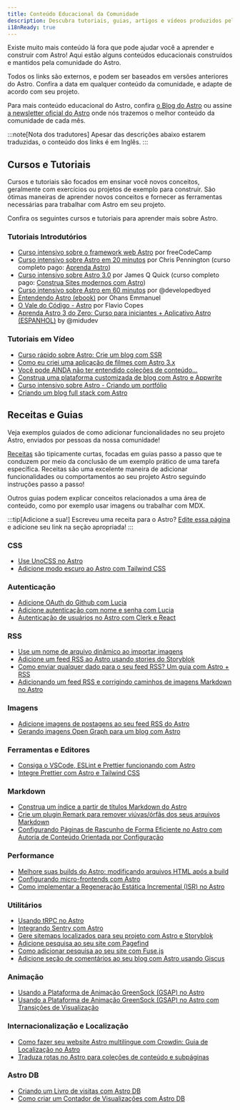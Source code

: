 ```yaml
---
title: Conteúdo Educacional da Comunidade
description: Descubra tutoriais, guias, artigos e vídeos produzidos pela comunidade para ajudar você a aprender e construir com Astro!
i18nReady: true
---
```



Existe muito mais conteúdo lá fora que pode ajudar você a aprender e construir com Astro! Aqui estão alguns conteúdos educacionais construídos e mantidos pela comunidade do Astro.

Todos os links são externos, e podem ser baseados em versões anteriores do Astro. Confira a data em qualquer conteúdo da comunidade, e adapte de acordo com seu projeto.

Para mais conteúdo educacional do Astro, confira [o Blog do Astro](https://astro.build/blog/) ou assine [a newsletter oficial do Astro](https://astro.build/newsletter/signup) onde nós trazemos o melhor conteúdo da comunidade de cada mês.

:::note[Nota dos tradutores]
Apesar das descrições abaixo estarem traduzidas, o conteúdo dos links é em Inglês.
:::

## Cursos e Tutoriais

Cursos e tutoriais são focados em ensinar você novos conceitos, geralmente com exercícios ou projetos de exemplo para construir. São ótimas maneiras de aprender novos conceitos e fornecer as ferramentas necessárias para trabalhar com Astro em seu projeto.

Confira os seguintes cursos e tutoriais para aprender mais sobre Astro.

### Tutoriais Introdutórios
  - [Curso intensivo sobre o framework web Astro](https://www.youtube.com/watch?v=e-hTm5VmofI) por freeCodeCamp
  - [Curso intensivo sobre Astro em 20 minutos](https://www.youtube.com/watch?v=zrPVTf761OI) por Chris Pennington (curso completo pago: [Aprenda Astro](https://learnastro.dev/))
  - [Curso intensivo sobre Astro 3.0](https://www.youtube.com/watch?v=qBOz6TpYAOg) por James Q Quick (curso completo pago: [Construa Sites modernos com Astro](https://astrocourse.dev/))
  - [Curso intensivo sobre Astro em 60 minutos](https://www.youtube.com/watch?v=NniT0vKyn-E) por @developedbyed
  - [Entendendo Astro (ebook)](https://www.ohansemmanuel.com/books/understanding-astro) por Ohans Emmanuel
  - [O Vale do Código - Astro](https://thevalleyofcode.com/astro) por Flavio Copes
  - [Aprenda Astro 3 do Zero: Curso para iniciantes + Aplicativo Astro (ESPANHOL)](https://www.youtube.com/watch?v=RB5tR_nqUEw) by @midudev

### Tutoriais em Vídeo
  - [Curso rápido sobre Astro: Crie um blog com SSR](https://www.youtube.com/watch?v=XoIHKO6AkoM)
  - [Como eu criei uma aplicação de filmes com Astro 3.x](https://www.youtube.com/watch?v=Gvr4WhgfP0w)
  - [Você pode AINDA não ter entendido coleções de conteúdo…](https://www.youtube.com/watch?v=Fcw4c3wzm7I)
  - [Construa uma plataforma customizada de blog com Astro e Appwrite](https://www.youtube.com/watch?v=OERqwLy_reA)
  - [Curso intensivo sobre Astro - Criando um portfólio](https://www.youtube.com/watch?v=TwWvNK0yHjI)
  - [Criando um blog full stack com Astro](https://egghead.io/courses/build-a-full-stack-blog-with-astro-7ffcf9ec)

## Receitas e Guias

Veja exemplos guiados de como adicionar funcionalidades no seu projeto Astro, enviados por pessoas da nossa comunidade! 

[Receitas](/pt-br/recipes/) são tipicamente curtas, focadas em guias passo a passo que te conduzem por meio da conclusão de um exemplo prático de uma tarefa específica. Receitas são uma excelente maneira de adicionar funcionalidades ou comportamentos ao seu projeto Astro seguindo instruções passo a passo! 

Outros guias podem explicar conceitos relacionados a uma área de conteúdo, como por exemplo usar imagens ou trabalhar com MDX.

:::tip[Adicione a sua!]
Escreveu uma receita para o Astro? [Edite essa página](https://github.com/withastro/docs/edit/main/src/content/docs/en/community-resources/content.mdx) e adicione seu link na seção apropriada!
:::

### CSS
- [Use UnoCSS no Astro](https://www.elian.codes/blog/23-02-11-implementing-unocss-in-astro/)
- [Adicione modo escuro ao Astro com Tailwind CSS](https://www.kevinzunigacuellar.com/blog/dark-mode-in-astro/)
### Autenticação
- [Adicione OAuth do Github com Lucia](https://lucia-auth.com/tutorials/github-oauth/astro)
- [Adicione autenticação com nome e senha com Lucia](https://lucia-auth.com/tutorials/username-and-password/astro)
- [Autenticação de usuários no Astro com Clerk e React](https://www.launchfa.st/blog/react-astro-clerk)
### RSS
- [Use um nome de arquivo dinâmico ao importar imagens](https://vaihe.com/blog/astro/astro-dynamic-image-prop/)
- [Adicione um feed RSS ao Astro usando stories do Storyblok](https://straffesites.com/en/blog/rss-feed-astro-storyblok)
- [Como enviar qualquer dado para o seu feed RSS? Um guia com Astro + RSS](https://aritraroy.live/tutorial/blogs/2023/how-to-send-any-data-to-rss-feed/)
- [Adicionando um feed RSS e corrigindo caminhos de imagens Markdown no Astro ](https://billyle.dev/posts/adding-rss-feed-content-and-fixing-markdown-image-paths-in-astro)
### Imagens
- [Adicione imagens de postagens ao seu feed RSS do Astro](https://webreaper.dev/posts/astro-rss-feed-blog-post-images/)
- [Gerando imagens Open Graph para um blog com Astro](https://techsquidtv.com/blog/generating-open-graph-images-for-astro/)
### Ferramentas e Editores
- [Consiga o VSCode, ESLint e Prettier funcionando com Astro](https://patheticgeek.dev/blog/astro-prettier-eslint-vscode)
- [Integre Prettier com Astro e Tailwind CSS](https://straffesites.com/en/blog/integrate-prettier-astro-tailwindcss)
### Markdown
- [Construa um índice a partir de títulos Markdown do Astro](https://kld.dev/building-table-of-contents/)
- [Crie um plugin Remark para remover viúvas/órfãs dos seus arquivos Markdown](https://eatmon.co/blog/remove-runts-markdown/)
- [Configurando Páginas de Rascunho de Forma Eficiente no Astro com Autoria de Conteúdo Orientada por Configuração](https://akashrajpurohit.com/blog/set-up-draft-pages-effectively-in-astro-with-configdriven-content-authoring/)
### Performance
- [Melhore suas builds do Astro: modificando arquivos HTML após a build](https://straffesites.com/en/blog/optimize-astro-html-post-build)
- [Configurando micro-frontends com Astro](https://medium.com/@sergio.a.soria/setting-up-micro-frontends-with-astro-and-ecma-script-modules-137340d2c520)
- [Como implementar a Regeneração Estática Incremental (ISR) no Astro](https://logsnag.com/blog/implementing-isr-in-astro)
### Utilitários
- [Usando tRPC no Astro](https://www.thomasledoux.be/blog/using-trpc-astro-islands-react)
- [Integrando Sentry com Astro](https://akashrajpurohit.com/blog/seamless-error-tracking-integrating-sentry-with-astro/)
- [Gere sitemaps localizados para seu projeto com Astro e Storyblok](https://straffesites.com/en/blog/localized-sitemap-astro-storyblok)
- [Adicione pesquisa ao seu site com Pagefind](https://blog.otterlord.dev/post/astro-search/)
- [Como adicionar pesquisa ao seu site com Fuse.js](https://www.youtube.com/watch?v=XnV_2MWqAhQ)
- [Adicione seção de comentários ao seu blog com Astro usando Giscus](https://elazizi.com/posts/add-comments-section-to-your-astro-blog/)
### Animação
- [Usando a Plataforma de Animação GreenSock (GSAP) no Astro](https://www.launchfa.st/blog/gsap-astro)
- [Usando a Plataforma de Animação GreenSock (GSAP) no Astro com Transições de Visualização](https://www.launchfa.st/blog/gsap-astro-view-transitions)
### Internacionalização e Localização
- [Como fazer seu website Astro multilíngue com Crowdin: Guia de Localização no Astro](https://crowdin.com/blog/2023/06/21/astro-localization-and-i18n)
- [Traduza rotas no Astro para coleções de conteúdo e subpáginas](https://www.webdesign-sopelnik.de/en/blog/translate-routes-for-astro-content-collections-or-subpages-with-trailingslash-and-base-support/)
### Astro DB
- [Criando um Livro de visitas com Astro DB](https://ryantrimble.com/blog/creating-a-guestbook-with-astro-db/)
- [Como criar um Contador de Visualizações com Astro DB](https://www.vorillaz.com/astro-views)

